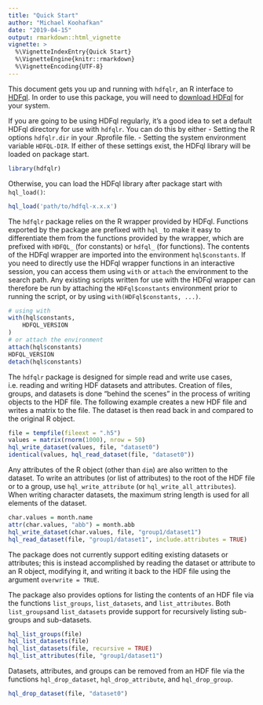 ```yaml
---
title: "Quick Start"
author: "Michael Koohafkan"
date: "2019-04-15"
output: rmarkdown::html_vignette
vignette: >
  %\VignetteIndexEntry{Quick Start}
  %\VignetteEngine{knitr::rmarkdown}
  %\VignetteEncoding{UTF-8}
---
```


This document gets you up and running with `hdfqlr`, an R interface to
[HDFql](http://www.hdfql.com/). In order to use this package, you will 
need to [download HDFql](http://www.hdfql.com/#download) for your 
system.

If you are going to be using HDFql regularly, it's a good idea to set
a default HDFql directory for use with `hdfqlr`. You can do this 
by either
 - Setting the R options `hdfqlr.dir` in your .Rprofile file.
 - Setting the system environment variable `HDFQL-DIR`.
If either of these settings exist, the HDFql library will be loaded
on package start.

```r
library(hdfqlr)
```

Otherwise, you can load the HDFql library after package start with
`hql_load()`:

```r
hql_load('path/to/hdfql-x.x.x')
```

The `hdfqlr` package relies on the R wrapper provided by HDFql. 
Functions exported by the package are prefixed with `hql_` to 
make it easy to differentiate them from the functions provided 
by the wrapper, which are prefixed with `HDFQL_` (for constants)
or `hdfql_` (for functions). The contents of the HDFql wrapper
are imported into the environment `hql$constants`. If you need
to directly use the HDFql wrapper functions in an interactive 
session, you can access them using `with` or `attach` the 
environment to the search path. Any existing scripts written for
use with the HDFql wrapper can therefore be run by attaching the
`HDFql$constants` environment prior to running the script, or
by using `with(HDFql$constants, ...)`.

```r
# using with
with(hql$constants,
	HDFQL_VERSION
)
# or attach the environment
attach(hql$constants)
HDFQL_VERSION
detach(hql$constants)
```

The `hdfqlr` package is designed for simple read and write use
cases, i.e. reading and writing HDF datasets and attributes. 
Creation of files, groups, and datasets is done "behind the scenes" 
in the process of writing objects to the HDF file. The following
example creates a new HDF file and writes a matrix to the file. The
dataset is then read back in and compared to the original R object.

```r
file = tempfile(fileext = ".h5")
values = matrix(rnorm(1000), nrow = 50)
hql_write_dataset(values, file, "dataset0")
identical(values, hql_read_dataset(file, "dataset0"))
```

Any attributes of the R object (other than `dim`) are also
written to the dataset. To write an attributes (or list of 
attributes) to the root of the HDF file or to a group, use
`hql_write_attribute` (or `hql_write_all_attributes`). 
When writing character datasets, the maximum string length is 
used for all elements of the dataset.

```r
char.values = month.name
attr(char.values, "abb") = month.abb
hql_write_dataset(char.values, file, "group1/dataset1")
hql_read_dataset(file, "group1/dataset1", include.attributes = TRUE)
```

The package does not currently support editing existing datasets
or attributes; this is instead accomplished by reading the dataset
or attribute to an R object, modifying it, and writing it back to
the HDF file using the argument `overwrite = TRUE`. 

The package also provides options for listing the contents of an
HDF file via the functions `list_groups`, `list_datasets`, and
`list_attributes`. Both `list_groups`and `list_datasets` provide
support for recursively listing sub-groups and sub-datasets.

```r
hql_list_groups(file)
hql_list_datasets(file)
hql_list_datasets(file, recursive = TRUE)
hql_list_attributes(file, "group1/dataset1")
```

Datasets, attributes, and groups can be removed from an HDF file 
via the functions `hql_drop_dataset`, `hql_drop_attribute`, and
`hql_drop_group`.

```r
hql_drop_dataset(file, "dataset0")
```

